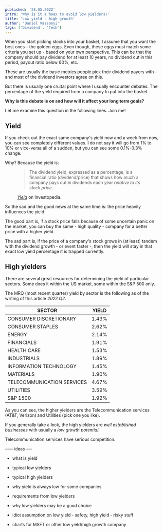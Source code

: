 ```yaml
---
published: '28.05.2022'
intro: 'Why is it a hoax to avoid low yielders?'
title: 'Low yield - high growth'
author: 'Daniel Vazsonyi'
tags: ['Dividend', 'Tech']
---
```


When you start picking stocks into your basket, I assume that you want the best ones - the golden eggs.
Even though, these eggs must match some criteria you set up - based on your own perspective. This can be that
the company should pay dividend for at least 10 years, no dividend cut in this period, payout ratio below 60%, etc.

These are usually the basic metrics people pick their dividend payers with - and most of the dividend investors agree on this.

But there is usually one cruital point where I usually encounter debates. The percentage of the yield 
required from a company to put into the basket. 

**Why is this debate is on and how will it affect your long term goals?**

Let me examine this question in the following lines. Join me!

## Yield

If you check out the exact same company's yield now and a week from now, you can see completely different values.
I do not say it will go from 1% to 10% or vice-versa all of a sudden, but you can see some 0.1%-0.3% change.

Why? Because the yield is:

<figure>
    <blockquote>
        <p>The dividend yield, expressed as a percentage, is a financial ratio (dividend/price) that shows how much a company pays out in dividends each year <em>relative to its stock price.</em></p>
    </blockquote>
    <figcaption><cite><a href="https://www.investopedia.com/terms/d/dividendyield.asp" target='_blank'>Yield</a></cite> on Investopedia.</figcaption>
</figure>

So the sad and the good news at the same time is: the price heavily influences the yield. 

The good part is, if a stock price falls because of some
uncertain panic on the market, you can buy the same - high quality - company for a better price with a higher yield. 

The sad part is, if the price of a company's stock grows in (at least) tandem with the dividend growth - or event faster -, then the yield
will stay in that exact low yield percentage it is trapped currently.

## High yielders

There are several great resources for determining the yield of particular sectors. Some does it within the US market, some within the S&P 500 only.

The MRQ (most recent quarter) yield by sector is the following as of the writing of this article <em>2022 Q2.</em>

<table class="table table-bordered table-hover table-condensed">
  <thead>
    <tr>
      <th title="Field #1">SECTOR</th>
      <th title="Field #2">YIELD</th>
    </tr>
  </thead>
  <tbody>
    <tr>
      <td>CONSUMER DISCRETIONARY</td>
      <td>1.43%</td>
    </tr>
    <tr>
      <td>CONSUMER STAPLES</td>
      <td>2.62%</td>
    </tr>
    <tr>
      <td>ENERGY</td>
      <td>2.14%</td>
    </tr>
    <tr>
      <td>FINANCIALS</td>
      <td>1.91%</td>
    </tr>
    <tr>
      <td>HEALTH CARE</td>
      <td>1.53%</td>
    </tr>
    <tr>
      <td>INDUSTRIALS</td>
      <td>1.89%</td>
    </tr>
    <tr>
      <td>INFORMATION TECHNOLOGY</td>
      <td>1.45%</td>
    </tr>
    <tr>
      <td>MATERIALS</td>
      <td>1.90%</td>
    </tr>
    <tr>
      <td>TELECOMMUNICATION SERVICES</td>
      <td>4.67%</td>
    </tr>
    <tr>
      <td>UTILITIES</td>
      <td>3.59%</td>
    </tr>
    <tr>
      <td>S&P 1500</td>
      <td>1.92%</td>
    </tr>
  </tbody>
</table>


As you can see, the higher yielders are the Telecommunication services (AT&T, Verizon) and Utilities (pick one you like).

If you generally take a look, the high yielders are *well established businesses* with usually a *low growth potential.*

Telecommunication services have serious competition.


---- ideas ---
- what is yield
- typical low yielders
- typical high yielders
- why yield is always low for some companies
- requirements from low yielders
- why low yielders may be a good choice
- idiot assumption on low yield - safety, high yield - risky stuff

- charts for MSFT or other low yield/high growth company